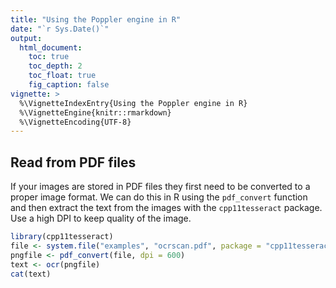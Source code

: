 ```yaml
---
title: "Using the Poppler engine in R"
date: "`r Sys.Date()`"
output:
  html_document:
    toc: true
    toc_depth: 2
    toc_float: true
    fig_caption: false
vignette: >
  %\VignetteIndexEntry{Using the Poppler engine in R}
  %\VignetteEngine{knitr::rmarkdown}
  %\VignetteEncoding{UTF-8}
---
```


## Read from PDF files

If your images are stored in PDF files they first need to be converted to a
proper image format. We can do this in R using the `pdf_convert` function and
then extract the text from the images with the `cpp11tesseract` package. Use a
high DPI to keep quality of the image.

```r
library(cpp11tesseract)
file <- system.file("examples", "ocrscan.pdf", package = "cpp11tesseract")
pngfile <- pdf_convert(file, dpi = 600)
text <- ocr(pngfile)
cat(text)
```
